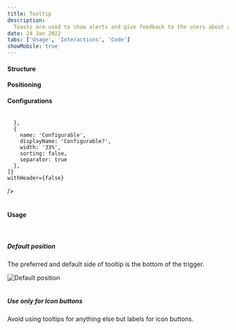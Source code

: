 ```yaml
---
title: Tooltip
description:
  Toasts are used to show alerts and give feedback to the users about an action they took.
date: 24 Jan 2022
tabs: ['Usage', 'Interactions', 'Code']
showMobile: true
---
```


#### Structure

<Preview name='button-icon-button' />

#### Positioning

<Preview name='tooltip-variants-position' />

#### Configurations

<br/>

<Card shadow='none'>
  <Table
    showMenu={false}
    separator={true}
    data={[
      {
        Property: 'Maximum width',
        Value: '256px, after which the text wraps',
        Configurable: '❌',
      },
      {
        Property: 'Padding from trigger',
        Value: '4px',
        Configurable: '❌',
      },
    ]}
    schema={[
      {
        name: 'Property',
        displayName: 'Property',
        width: '34%',
        sorting: false,
        separator: true,
        cellType: 'DEFAULT'
      },
      {
        name: 'Value',
        displayName: 'Value',
        width: '33%',
        sorting: false,
        separator: true
        
      },
      {
        name: 'Configurable',
        displayName: 'Configurable?',
        width: '33%',
        sorting: false,
        separator: true
      },
    ]}
    withHeader={false}
  />
</Card>
<br/>
<br/>

#### Usage

<br/>

##### Default position

The preferred and default side of tooltip is the bottom of the trigger.

![Default position](./images/Tooltip-1.png)
<br/>
<br/>

##### Use only for Icon buttons

Avoid using tooltips for anything else but labels for icon buttons.

